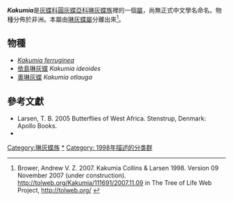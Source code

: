 {{noteTA|G1=Butterfly}}
{{Italic title}}
{{Automatic Taxobox
| taxon = Kakumia
| authority = Collins & Larsen, 1998
| subdivision_ranks = 物種
| subdivision = 共3種，詳閱正文。
| synonyms =
}}

'''''Kakumia'''''是[[灰蝶科|灰蝶科]][[圓灰蝶亞科|圓灰蝶亞科]][[琳灰蝶族|琳灰蝶族]]裡的一個[[屬|屬]]，尚無正式中文學名命名。物種分佈於非洲。本屬由[[琳灰蝶屬|琳灰蝶屬]]分離出來<ref>Brower, Andrew V. Z. 2007. Kakumia Collins & Larsen 1998. Version 09 November 2007 (under construction). http://tolweb.org/Kakumia/111691/2007.11.09 {{Wayback|url=http://tolweb.org/Kakumia/111691/2007.11.09 |date=20191201002643 }} in The Tree of Life Web Project, http://tolweb.org/ {{Wayback|url=http://tolweb.org/ |date=20110515100516 }}</ref>。

== 物種 ==
* ''[[Kakumia_ferruginea|Kakumia ferruginea]]''
* [[依島琳灰蝶|依島琳灰蝶]] ''Kakumia ideoides''
* [[奧琳灰蝶|奧琳灰蝶]] ''Kakumia otlauga''
<!--
== 圖集 ==
<gallery>
</gallery>
-->
== 參考文獻 ==
{{reflist}}
* Larsen, T. B. 2005 Butterflies of West Africa. Stenstrup, Denmark: Apollo Books.
* {{Cite book | author = 寿建新 周尧 李宇飞 | title = 世界蝴蝶分類名錄 | location = 中國 | publisher = 陝西科學技術出版社 | date = 2006-04-01 | ISBN = 9787536936768 | language= zh-hans }}

{{Commons category|Kakumia}}

{{圓灰蝶亞科}}
{{Taxonbar}}
[[Category:琳灰蝶族|Category:琳灰蝶族]]
[[Category:Kakumia|*]]
[[Category:_1998年描述的分类群|Category: 1998年描述的分类群]]